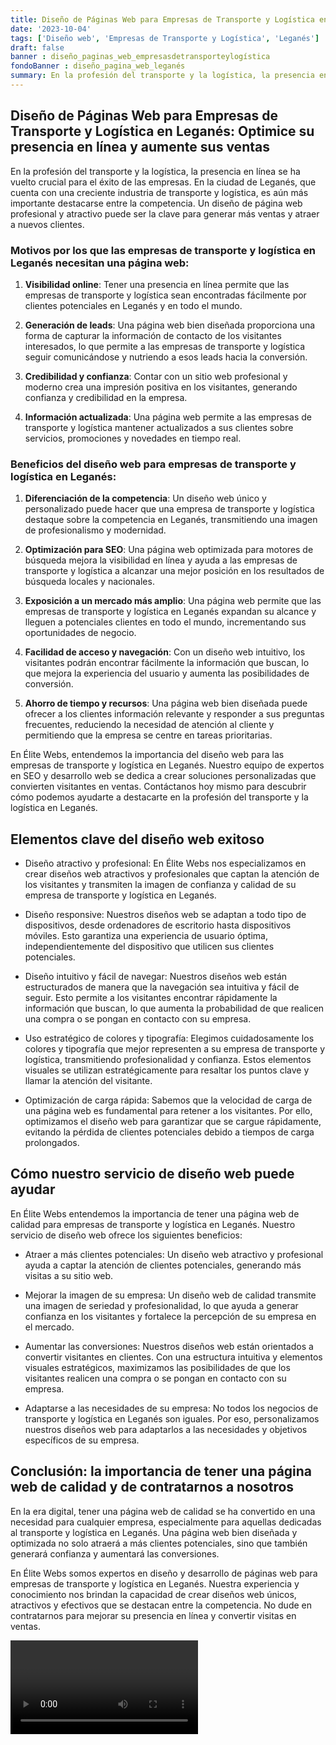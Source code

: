 ```yaml
---
title: Diseño de Páginas Web para Empresas de Transporte y Logística en Leganés
date: '2023-10-04'
tags: ['Diseño web', 'Empresas de Transporte y Logística', 'Leganés']
draft: false
banner : diseño_paginas_web_empresasdetransporteylogística
fondoBanner : diseño_pagina_web_leganés
summary: En la profesión del transporte y la logística, la presencia en línea se ha vuelto crucial para el éxito de las empresas. En la ciudad de Leganés, que cuenta con una creciente industria de transporte y logística, es aún más importante destacarse entre la competencia. Un diseño de página web profesional y atractivo puede ser la clave para generar más ventas y atraer a nuevos clientes.
---
```


## Diseño de Páginas Web para Empresas de Transporte y Logística en Leganés: Optimice su presencia en línea y aumente sus ventas

En la profesión del transporte y la logística, la presencia en línea se ha vuelto crucial para el éxito de las empresas. En la ciudad de Leganés, que cuenta con una creciente industria de transporte y logística, es aún más importante destacarse entre la competencia. Un diseño de página web profesional y atractivo puede ser la clave para generar más ventas y atraer a nuevos clientes.

### Motivos por los que las empresas de transporte y logística en Leganés necesitan una página web:

1. **Visibilidad online**: Tener una presencia en línea permite que las empresas de transporte y logística sean encontradas fácilmente por clientes potenciales en Leganés y en todo el mundo.

2. **Generación de leads**: Una página web bien diseñada proporciona una forma de capturar la información de contacto de los visitantes interesados, lo que permite a las empresas de transporte y logística seguir comunicándose y nutriendo a esos leads hacia la conversión.

3. **Credibilidad y confianza**: Contar con un sitio web profesional y moderno crea una impresión positiva en los visitantes, generando confianza y credibilidad en la empresa.

4. **Información actualizada**: Una página web permite a las empresas de transporte y logística mantener actualizados a sus clientes sobre servicios, promociones y novedades en tiempo real.

### Beneficios del diseño web para empresas de transporte y logística en Leganés:

1. **Diferenciación de la competencia**: Un diseño web único y personalizado puede hacer que una empresa de transporte y logística destaque sobre la competencia en Leganés, transmitiendo una imagen de profesionalismo y modernidad.

2. **Optimización para SEO**: Una página web optimizada para motores de búsqueda mejora la visibilidad en línea y ayuda a las empresas de transporte y logística a alcanzar una mejor posición en los resultados de búsqueda locales y nacionales.

3. **Exposición a un mercado más amplio**: Una página web permite que las empresas de transporte y logística en Leganés expandan su alcance y lleguen a potenciales clientes en todo el mundo, incrementando sus oportunidades de negocio.

4. **Facilidad de acceso y navegación**: Con un diseño web intuitivo, los visitantes podrán encontrar fácilmente la información que buscan, lo que mejora la experiencia del usuario y aumenta las posibilidades de conversión.

5. **Ahorro de tiempo y recursos**: Una página web bien diseñada puede ofrecer a los clientes información relevante y responder a sus preguntas frecuentes, reduciendo la necesidad de atención al cliente y permitiendo que la empresa se centre en tareas prioritarias.

En Élite Webs, entendemos la importancia del diseño web para las empresas de transporte y logística en Leganés. Nuestro equipo de expertos en SEO y desarrollo web se dedica a crear soluciones personalizadas que convierten visitantes en ventas. Contáctanos hoy mismo para descubrir cómo podemos ayudarte a destacarte en la profesión del transporte y la logística en Leganés.

<GifSeo />

<Cta />

## Elementos clave del diseño web exitoso

- Diseño atractivo y profesional: En Élite Webs nos especializamos en crear diseños web atractivos y profesionales que captan la atención de los visitantes y transmiten la imagen de confianza y calidad de su empresa de transporte y logística en Leganés.

- Diseño responsive: Nuestros diseños web se adaptan a todo tipo de dispositivos, desde ordenadores de escritorio hasta dispositivos móviles. Esto garantiza una experiencia de usuario óptima, independientemente del dispositivo que utilicen sus clientes potenciales.

- Diseño intuitivo y fácil de navegar: Nuestros diseños web están estructurados de manera que la navegación sea intuitiva y fácil de seguir. Esto permite a los visitantes encontrar rápidamente la información que buscan, lo que aumenta la probabilidad de que realicen una compra o se pongan en contacto con su empresa.

- Uso estratégico de colores y tipografía: Elegimos cuidadosamente los colores y tipografía que mejor representen a su empresa de transporte y logística, transmitiendo profesionalidad y confianza. Estos elementos visuales se utilizan estratégicamente para resaltar los puntos clave y llamar la atención del visitante.

- Optimización de carga rápida: Sabemos que la velocidad de carga de una página web es fundamental para retener a los visitantes. Por ello, optimizamos el diseño web para garantizar que se cargue rápidamente, evitando la pérdida de clientes potenciales debido a tiempos de carga prolongados.

## Cómo nuestro servicio de diseño web puede ayudar

En Élite Webs entendemos la importancia de tener una página web de calidad para empresas de transporte y logística en Leganés. Nuestro servicio de diseño web ofrece los siguientes beneficios:

- Atraer a más clientes potenciales: Un diseño web atractivo y profesional ayuda a captar la atención de clientes potenciales, generando más visitas a su sitio web.

- Mejorar la imagen de su empresa: Un diseño web de calidad transmite una imagen de seriedad y profesionalidad, lo que ayuda a generar confianza en los visitantes y fortalece la percepción de su empresa en el mercado.

- Aumentar las conversiones: Nuestros diseños web están orientados a convertir visitantes en clientes. Con una estructura intuitiva y elementos visuales estratégicos, maximizamos las posibilidades de que los visitantes realicen una compra o se pongan en contacto con su empresa.

- Adaptarse a las necesidades de su empresa: No todos los negocios de transporte y logística en Leganés son iguales. Por eso, personalizamos nuestros diseños web para adaptarlos a las necesidades y objetivos específicos de su empresa.

## Conclusión: la importancia de tener una página web de calidad y de contratarnos a nosotros

En la era digital, tener una página web de calidad se ha convertido en una necesidad para cualquier empresa, especialmente para aquellas dedicadas al transporte y logística en Leganés. Una página web bien diseñada y optimizada no solo atraerá a más clientes potenciales, sino que también generará confianza y aumentará las conversiones.

En Élite Webs somos expertos en diseño y desarrollo de páginas web para empresas de transporte y logística en Leganés. Nuestra experiencia y conocimiento nos brindan la capacidad de crear diseños web únicos, atractivos y efectivos que se destacan entre la competencia. No dude en contratarnos para mejorar su presencia en línea y convertir visitas en ventas.

<Video />

<CtaBot job='Empresas de Transporte y Logística' city='Leganés'/>

<Gmaps query='Leganés+españa+maps' />